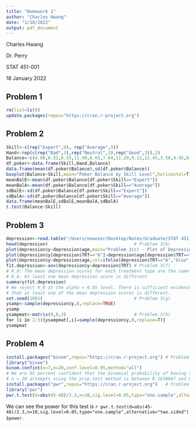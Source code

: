 ```yaml
---
title: "Homework 1"
author: "Charles Hwang"
date: "1/18/2022"
output: pdf_document
---
```

Charles Hwang

Dr. Perry

STAT 451-001

18 January 2022

## Problem 1
```r
rm(list=ls())
update.packages(repos="https://cran.r-project.org")
```

## Problem 2
```r
Skill<-c(rep("Expert",9), rep("Average",9))                             # Problem 2(a)
Hand<-rep(c(rep("Bad",3),rep("Neutral",3),rep("Good",3)),2)
Balance<-c(4.00,8.52,6.55,11.99,6.65,7.64,11.29,9.12,22.45,3.58,4.45,8.74,11.86,9.19,13.49,16.33,0.45,19.24)
df.poker<-data.frame(Skill,Hand,Balance)                                # Problem 2(b)
data.frame(mean(df.poker$Balance),sd(df.poker$Balance))                 # Problem 2(c)
boxplot(Balance~Skill,main="Poker Balance by Skill Level",horizontal=T) # Problem 2(d)
meanBalE<-mean(df.poker$Balance[df.poker$Skill=="Expert"])              # Problem 2(e)
meanBalA<-mean(df.poker$Balance[df.poker$Skill=="Average"])
sdBalE<-sd(df.poker$Balance[df.poker$Skill=="Expert"])
sdBalA<-sd(df.poker$Balance[df.poker$Skill=="Average"])
data.frame(meanBalE,sdBalE,meanBalA,sdBalA)
t.test(Balance~Skill)                                                   # Problem 2(f)
```

## Problem 3
```r
depression<-read.table("/Users/newuser/Desktop/Notes/Graduate/STAT 451 - Nonparametric Statistical Methods/depression.txt",header=TRUE,sep="") # Problem 3(a)
head(depression)                                 # Problem 3(b)
plot(depression$y~depression$age,main="Problem 3(c) - Plot of Depression Score vs. Age",xlab="Age",ylab="Score")
plot(depression$y[depression$TRT=="A"]~depression$age[depression$TRT=="A"],main="Problem 3(d) - Plot of Depression Score vs. Age, Treatment A",xlab="Age",ylab="Score")
plot(depression$y~depression$age,col=ifelse(depression$TRT=="A","blue",ifelse(depression$TRT=="B","red","black")),pch=19,main="Problem 3(e) - Plot of Depression Score vs. Age by Treatment",xlab="Age",ylab="Score")
fit.depression<-aov(depression$y~depression$TRT) # Problem 3(f)
# H_0: The mean depression scores for each treatment type are the same
# H_A: At least one mean depression score is different
summary(fit.depression)
# We reject H_0 at the alpha = 0.05 level. There is sufficient evidence (p = 0.04453905)
# that at least one of the mean depression scores is different.
set.seed(1801)                                   # Problem 3(g)
ysamp<-sample(depression$y,8,replace=TRUE)
ysamp
ysampmat<-matrix(0,8,3)                          # Problem 3(h)
for (i in 1:3){ysampmat[,i]=sample(depression$y,8,replace=T)}
ysampmat
```

## Problem 4
```r
install.packages("binom",repos="https://cran.r-project.org") # Problem 4(a)
library("binom")
binom.confint(x=7,n=20,conf.level=0.95,method="all")
# We are 95 percent confident that the binomial probability of having x = 7 successes in
# n = 20 attempts using the prop.test method is between 0.1630867 and 0.5905104.
install.packages("pwr",repos="https://cran.r-project.org")   # Problem 4(b)
library("pwr")
pwr.t.test(d=abs(45-48)/2.3,n=10,sig.level=0.05,type="one.sample",alternative="two.sided")
```

We can see the power for this test is `r pwr.t.test(d=abs(45-48)/2.3,n=10,sig.level=0.05,type="one.sample",alternative="two.sided")$power`.